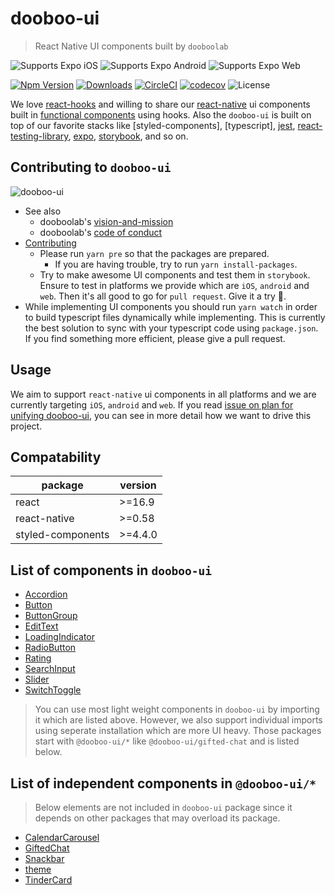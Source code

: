 
<Meta title="Overview/Getting started" />

# dooboo-ui

> React Native UI components built by `dooboolab`

<p>
  <img
    alt="Supports Expo iOS"
    longdesc="Supports Expo iOS"
    src="https://img.shields.io/badge/iOS-4630EB.svg?style=flat-square&logo=APPLE&labelColor=999999&logoColor=fff"
  />
  <img
    alt="Supports Expo Android"
    longdesc="Supports Expo Android"
    src="https://img.shields.io/badge/Android-4630EB.svg?style=flat-square&logo=ANDROID&labelColor=A4C639&logoColor=fff"
  />
  <img
    alt="Supports Expo Web"
    longdesc="Supports Expo Web"
    src="https://img.shields.io/badge/web-4630EB.svg?style=flat-square&logo=GOOGLE-CHROME&labelColor=4285F4&logoColor=fff"
  />
</p>

[![Npm Version](http://img.shields.io/npm/v/dooboo-ui.svg?style=flat-square)](https://npmjs.org/package/dooboo-ui)
[![Downloads](http://img.shields.io/npm/dm/dooboo-ui.svg?style=flat-square)](https://npmjs.org/package/dooboo-ui)
[![CircleCI](https://circleci.com/gh/dooboolab/dooboo-ui.svg?style=shield)](https://circleci.com/gh/dooboolab/dooboo-ui)
[![codecov](https://codecov.io/gh/dooboolab/dooboo-ui/branch/master/graph/badge.svg)](https://codecov.io/gh/dooboolab/dooboo-ui)
![License](http://img.shields.io/npm/l/dooboo-ui.svg?style=flat-square)

We love [react-hooks](https://code.fb.com/open-source/react-hooks) and willing to share our [react-native](https://facebook.github.io/react-native) ui components built in [functional components](https://logrocket.com/blog/pure-functional-components) using hooks. Also the `dooboo-ui` is built on top of our favorite stacks like [styled-components], [typescript], [jest](https://jestjs.io), [react-testing-library](https://testing-library.com/docs/react-testing-library/intro), [expo](https://expo.io), [storybook](https://storybook.js.org), and so on.

## Contributing to `dooboo-ui`

![dooboo-ui](https://user-images.githubusercontent.com/27461460/73331047-ea876400-42a5-11ea-9c9c-1c997eb961be.png)

- See also
  - dooboolab's [vision-and-mission](https://github.com/dooboolab/dooboolab.com/blob/master/vision-and-mission.md)
  - dooboolab's [code of conduct](https://github.com/dooboolab/dooboolab.com/blob/master/code-of-conduct.md)
- [Contributing](CONTRIBUTING.md)
  - Please run `yarn pre` so that the packages are prepared.
    - If you are having trouble, try to run `yarn install-packages`.
  - Try to make awesome UI components and test them in `storybook`. Ensure to test in platforms we provide which are `iOS`, `android` and `web`. Then it's all good to go for `pull request`. Give it a try :blossom:.
- While implementing UI components you should run `yarn watch` in order to build typescript files dynamically while implementing. This is currently the best solution to sync with your typescript code using `package.json`. If you find something more efficient, please give a pull request.

## Usage

We aim to support `react-native` ui components in all platforms and we are currently targeting `iOS`, `android` and `web`. If you read [issue on plan for unifying dooboo-ui](https://github.com/dooboolab/dooboo-ui/issues/194), you can see in more detail how we want to drive this project.

## Compatability

| package           | version |
| ----------------- | ------- |
| react             | >=16.9  |
| react-native      | >=0.58  |
| styled-components | >=4.4.0 |

## List of components in `dooboo-ui`

- [Accordion](https://github.com/dooboolab/dooboo-ui/tree/master/main/Accordion)
- [Button](https://github.com/dooboolab/dooboo-ui/tree/master/main/Button)
- [ButtonGroup](https://github.com/dooboolab/dooboo-ui/tree/master/main/ButtonGroup)
- [EditText](https://github.com/dooboolab/dooboo-ui/tree/master/main/EditText)
- [LoadingIndicator](https://github.com/dooboolab/dooboo-ui/tree/master/main/LoadingIndicator)
- [RadioButton](https://github.com/dooboolab/dooboo-ui/tree/master/main/RadioButton)
- [Rating](https://github.com/dooboolab/dooboo-ui/tree/master/main/Rating)
- [SearchInput](https://github.com/dooboolab/dooboo-ui/tree/master/main/SearchInput)
- [Slider](https://github.com/dooboolab/dooboo-ui/tree/master/main/Slider)
- [SwitchToggle](https://github.com/dooboolab/dooboo-ui/tree/master/main/SwitchToggle)

> You can use most light weight components in `dooboo-ui` by importing it which are listed above. However, we also support individual imports using seperate installation which are more UI heavy. Those packages start with `@dooboo-ui/*` like `@dooboo-ui/gifted-chat` and is listed below.

## List of independent components in `@dooboo-ui/*`

> Below elements are not included in `dooboo-ui` package since it depends on other packages that may overload its package.

- [CalendarCarousel](https://github.com/dooboolab/dooboo-ui/tree/master/packages/CalendarCarousel)
- [GiftedChat](https://github.com/dooboolab/dooboo-ui/tree/master/packages/GiftedChat)
- [Snackbar](https://github.com/dooboolab/dooboo-ui/tree/master/packages/Snackbar)
- [theme](https://github.com/dooboolab/dooboo-ui/tree/master/packages/theme)
- [TinderCard](https://github.com/dooboolab/dooboo-ui/tree/master/packages/TinderCard)
